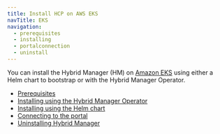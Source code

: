 ```yaml
---
title: Install HCP on AWS EKS
navTitle: EKS
navigation:
  - prerequisites
  - installing
  - portalconnection
  - uninstall
---
```


You can install the Hybrid Manager (HM) on [Amazon EKS](https://aws.amazon.com/eks/) using either a Helm chart to bootstrap or with the Hybrid Manager Operator. 

- [Prerequisites](prerequisites)
- [Installing using the Hybrid Manager Operator](installing/installingop.mdx)
- [Installing using the Helm chart](installing/installinghelm.mdx)
- [Connecting to the portal](portalconnection.mdx)
- [Uninstalling Hybrid Manager](uninstall.mdx)

